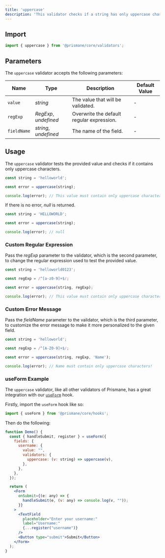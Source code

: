 ---
title: 'uppercase'
description: 'This validator checks if a string has only uppercase characters.'
---

## Import

```js
import { uppercase } from '@prismane/core/validators';
```

## Parameters

The `uppercase` validator accepts the following parameters:

| Name        | Type                  | Description                               | Default Value |
| ----------- | --------------------- | ----------------------------------------- | ------------- |
| `value`     | _string_              | The value that will be validated.         | -             |
| `regExp`    | _RegExp_, _undefined_ | Overwrite the default regular expression. | -             |
| `fieldName` | _string_, _undefined_ | The name of the field.                    | -             |

## Usage

The `uppercase` validator tests the provided value and checks if it contains only uppercase characters.

```ts
const string = 'helloworld';

const error = uppercase(string);

console.log(error); // This value must contain only uppercase characters!
```

If there is no error, _null_ is returned.

```ts
const string = 'HELLOWORLD';

const error = uppercase(string);

console.log(error); // null
```

### Custom Regular Expression

Pass the _regExp_ parameter to the validator, which is the second parameter, to change the regular expression used to test the provided value.

```ts
const string = 'helloworld0123';

const regExp = /^[a-z0-9]+$/;

const error = uppercase(string, regExp);

console.log(error); // This value must contain only uppercase characters!
```

### Custom Error Message

Pass the _fieldName_ parameter to the validator, which is the third parameter, to customize the error message to make it more personalized to the given field.

```ts
const string = 'helloworld';

const regExp = /^[A-Z0-9]+$/;

const error = uppercase(string, regExp, 'Name');

console.log(error); // Name must contain only uppercase characters!
```

### useForm Example

The `uppercase` validator, like all other validators of Prismane, has a great integration with our [`useForm`](/docs/hooks/use-form) hook.

Firstly, import the `useForm` hook like so:

```js
import { useForm } from '@prismane/core/hooks';
```

Then do the following:

```jsx preview
function Demo() {
  const { handleSubmit, register } = useForm({
    fields: {
      username: {
        value: "",
        validators: {
          uppercase: (v: string) => uppercase(v),
        },
      },
    },
  });

  return (
    <Form
      onSubmit={(e: any) => {
        handleSubmit(e, (v: any) => console.log(v, ""));
      }}
    >
      <TextField
        placeholder="Enter your username:"
        label="Username:"
        {...register("username")}
      />
      <Button type="submit">Submit</Button>
    </Form>
  );
}
```
